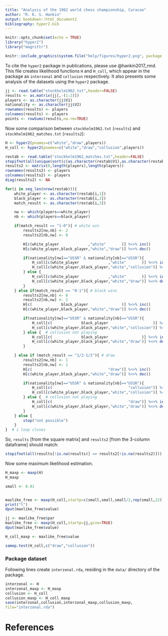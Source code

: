 ```yaml
---
title: "Analysis of the 1962 world chess championship, Curacao"
author: "R. K. S. Hankin"
output: bookdown::html_document2
bibliography: hyper2.bib
---
```



```r
knitr::opts_chunk$set(echo = TRUE)
library("hyper2")
library("magrittr")
```

```r
knitr::include_graphics(system.file("help/figures/hyper2.png", package = "hyper2"))
```

To cite the `hyper2` package in publications, please use @hankin2017_rmd.
This file creates likelihood functions `H` and `H_coll`, which appear
in the package as `interzonal` and `collusion` respectively.  It also
presents some analysis of the datasets using the `hyper2` package.

```r
jj <- read.table("stockholm1962.txt",header=FALSE)
results <- as.matrix(jj[,-(1:2)])
players <- as.character(jj$V1)
nationality <- as.character(jj$V2)
rownames(results) <- players
colnames(results) <- players
points <- rowSums(results,na.rm=TRUE)
```

Now some comparison between `stockholm1962.txt` (`results`) and
`stockholm1962_matches.txt` (`results2`):


```r
H <- hyper2(pnames=c("white","draw",players))
H_coll <- hyper2(pnames=c("white","draw","collusion",players))

restab <- read.table("stockholm1962_matches.txt",header=FALSE)
stopifnot(all(unique(sort(c(as.character(restab$V1),as.character(restab$V2)))) == sort(players)))
results2 <- matrix(0,length(players),length(players))
rownames(results2) <- players
colnames(results2) <- players
diag(results2) <- NA

for(i in seq_len(nrow(restab))){
    white_player <- as.character(restab[i,1])
    black_player <- as.character(restab[i,2])
    match_result <- as.character(restab[i,3])

    nw <- which(players==white_player)
    nb <- which(players==black_player)

    if(match_result == "1-0"){ # white win
        results2[nw,nb] <- 2
        results2[nb,nw] <- 0

        H[c(white_player             ,"white"       )] %<>% inc()
        H[c(white_player,black_player,"white","draw")] %<>% dec()

        if(nationality[nw]=="USSR" & nationality[nb]=="USSR"){
            H_coll[c(white_player             ,"white"       )] %<>% inc()
            H_coll[c(white_player,black_player,"white","collusion")] %<>% dec()
        } else {
            H_coll[c(white_player             ,"white"       )] %<>% inc()
            H_coll[c(white_player,black_player,"white","draw")] %<>% dec()
        }
    } else if(match_result == "0-1"){ # black wins
        results2[nw,nb] <- 0
        results2[nb,nw] <- 2
        H[c(             black_player               )] %<>% inc()
        H[c(white_player,black_player,"white","draw")] %<>% dec()

        if(nationality[nw]=="USSR" & nationality[nb]=="USSR"){
            H_coll[c(             black_player                    )] %<>% inc()
            H_coll[c(white_player,black_player,"white","collusion")] %<>% dec()
        } else {  # collusion not playing
            H_coll[c(             black_player               )] %<>% inc()
            H_coll[c(white_player,black_player,"white","draw")] %<>% dec()
        }

    } else if (match_result == "1/2-1/2"){ # draw
        results2[nw,nb] <- 1
        results2[nb,nw] <- 1
        H[c(                                  "draw")] %<>% inc()
        H[c(white_player,black_player,"white","draw")] %<>% dec()

        if(nationality[nw]=="USSR" & nationality[nb]=="USSR"){
            H_coll[c(                                  "collusion")] %<>% inc()
            H_coll[c(white_player,black_player,"white","collusion")] %<>% dec()
        } else {  # collusion not playing
            H_coll[c(                                  "draw")] %<>% inc()
            H_coll[c(white_player,black_player,"white","draw")] %<>% dec()
        }
    } else {
        stop("not possible")
    }
}  # i loop closes
```

So, `results` [from the square matrix] and `results2` [from the
3-column dataframe] should match:


```r
stopifnot(all(results[!is.na(results)] == results2[!is.na(results2)]))
```

Now some maximum likelihood estimation.


```r
H_maxp <- maxp(H)
H_maxp
```

```r
small <- 0.01


maxlike_free <- maxp(H_coll,startp=c(small,small,small/2,rep(small,22)),give=TRUE)
print("l")
dput(maxlike_free$value)
```

```r
jj <- maxlike_free$par
maxlike_free <- maxp(H_coll,startp=jj,give=TRUE)
dput(maxlike_free$value)
```

```r
H_coll_maxp <- maxlike_free$value
```

```r
samep.test(H_coll,c("draw","collusion"))
```

### Package dataset {-}

Following lines create `interzonal.rda`, residing in the `data/`
directory of the package.

```r
interzonal <- H
interzonal_maxp <- H_maxp
collusion <- H_coll
collusion_maxp <- H_coll_maxp
save(interzonal,collusion,interzonal_maxp,collusion_maxp,
file="interzonal.rda")
```

# References {-}


